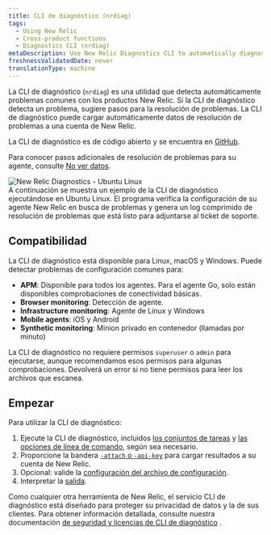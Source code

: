 ```yaml
---
title: CLI de diagnóstico (nrdiag)
tags:
  - Using New Relic
  - Cross-product functions
  - Diagnostics CLI (nrdiag)
metaDescription: Use New Relic Diagnostics CLI to automatically diagnose common problems with New Relic agents and send the results to Support.
freshnessValidatedDate: never
translationType: machine
---
```


La CLI de diagnóstico (`nrdiag`) es una utilidad que detecta automáticamente problemas comunes con los productos New Relic. Si la CLI de diagnóstico detecta un problema, sugiere pasos para la resolución de problemas. La CLI de diagnóstico puede cargar automáticamente datos de resolución de problemas a una cuenta de New Relic.

La CLI de diagnóstico es de código abierto y se encuentra en [GitHub](https://github.com/newrelic/newrelic-diagnostics-cli).

Para conocer pasos adicionales de resolución de problemas para su agente, consulte [No ver datos](/docs/agents/manage-apm-agents/troubleshooting/not-seeing-data).

<img title="New Relic Diagnostics - Ubuntu Linux" alt="New Relic Diagnostics - Ubuntu Linux" src="/images/solutions_screenshot-crop_ubuntu-diagnostics.gif" />

<figcaption>
  A continuación se muestra un ejemplo de la CLI de diagnóstico ejecutándose en Ubuntu Linux. El programa verifica la configuración de su agente New Relic en busca de problemas y genera un log comprimido de resolución de problemas que está listo para adjuntarse al ticket de soporte.
</figcaption>

## Compatibilidad

La CLI de diagnóstico está disponible para Linux, macOS y Windows. Puede detectar problemas de configuración comunes para:

* <DNT>**APM**</DNT>: Disponible para todos los <InlinePopover type="apm" />agentes. Para el agente Go, solo están disponibles comprobaciones de conectividad básicas.
* <DNT>**Browser monitoring**</DNT>: Detección de <InlinePopover type="browser" />agente.
* <DNT>**Infrastructure monitoring**</DNT>: Agente de Linux y Windows
* <DNT>**Mobile agents**</DNT>: iOS y Android
* <DNT>**Synthetic monitoring**</DNT>: Minion privado en contenedor (llamadas por minuto)

La CLI de diagnóstico no requiere permisos `superuser` o `admin` para ejecutarse, aunque recomendamos esos permisos para algunas comprobaciones. Devolverá un error si no tiene permisos para leer los archivos que escanea.

## Empezar

Para utilizar la CLI de diagnóstico:

1. Ejecute la CLI de diagnóstico, incluidos [los conjuntos de tareas](/docs/new-relic-solutions/solve-common-issues/diagnostics-cli-nrdiag/run-diagnostics-cli-nrdiag) y [las opciones de línea de comando,](/docs/using-new-relic/cross-product-functions/diagnostics-cli-nrdiag/pass-command-line-options-nrdiag) según sea necesario.
2. Proporcione la bandera [`-attach` o `-api-key`](/docs/using-new-relic/cross-product-functions/diagnostics-cli-nrdiag/pass-command-line-options-nrdiag) para cargar resultados a su cuenta de New Relic.
3. Opcional: valide la [configuración del archivo de configuración](/docs/using-new-relic/cross-product-functions/diagnostics-cli-nrdiag/validate-config-file-settings-nrdiag).
4. Interpretar la [salida](/docs/using-new-relic/cross-product-functions/diagnostics-cli-nrdiag/interpret-nrdiag-output).

Como cualquier otra herramienta de New Relic, el servicio CLI de diagnóstico está diseñado para proteger su privacidad de datos y la de sus clientes. Para obtener información detallada, consulte nuestra documentación [de seguridad y licencias de CLI de diagnóstico](/docs/using-new-relic/cross-product-functions/diagnostics-cli-nrdiag/diagnostics-cli-licensing-security) .